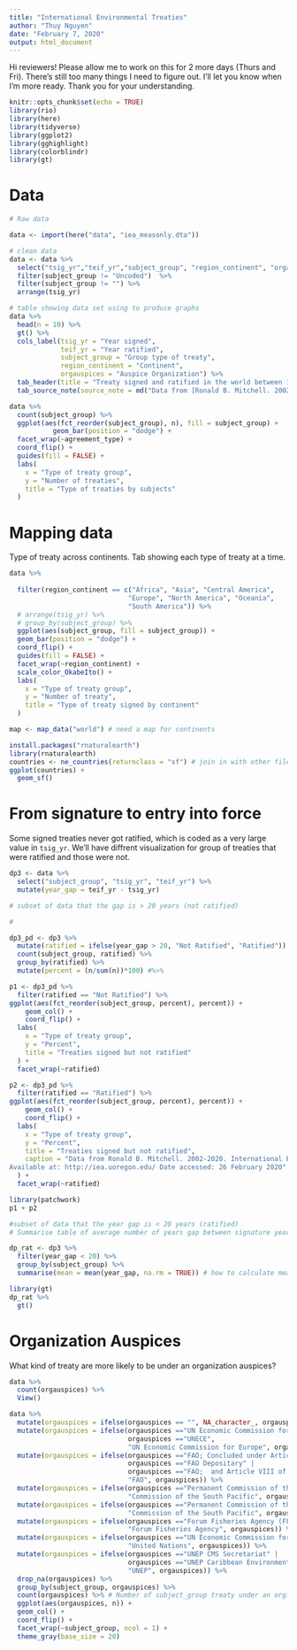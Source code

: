 ```yaml
---
title: "International Environmental Treaties"
author: "Thuy Nguyen"
date: "February 7, 2020"
output: html_document
---
```


Hi reviewers! Please allow me to work on this for 2 more days (Thurs and Fri). There's still too many things I need to figure out.  I'll let you know when I'm more ready. Thank you for your understanding. 


```r
knitr::opts_chunk$set(echo = TRUE)
library(rio)
library(here)
library(tidyverse)
library(ggplot2)
library(gghighlight)
library(colorblindr)
library(gt)

```

# Data

```r
# Raw data

data <- import(here("data", "iea_measonly.dta"))

# clean data
data <- data %>% 
  select("tsig_yr","teif_yr","subject_group", "region_continent", "orgauspices") %>% 
  filter(subject_group != "Uncoded")  %>% 
  filter(subject_group != "") %>% 
  arrange(tsig_yr)

# table showing data set using to produce graphs 
data %>% 
  head(n = 10) %>% 
  gt() %>% 
  cols_label(tsig_yr = "Year signed",
             teif_yr = "Year ratified",
             subject_group = "Group type of treaty",
             region_continent = "Continent", 
             orgauspices = "Auspice Organization") %>% 
  tab_header(title = "Treaty signed and ratified in the world between 1857 - 2016") %>% 
  tab_source_note(source_note = md("Data from [Ronald B. Mitchell. 2002-2020. International Environmental Agreements Database Project (Version 2020.1)](http://iea.uoregon.edu/)"))
```


```r

data %>% 
  count(subject_group) %>% 
  ggplot(aes(fct_reorder(subject_group), n), fill = subject_group) +
           geom_bar(position = "dodge") +
  facet_wrap(~agreement_type) +
  coord_flip() +
  guides(fill = FALSE) +
  labs(
    x = "Type of treaty group",
    y = "Number of treaties",
    title = "Type of treaties by subjects"
  )
```

# Mapping data
Type of treaty across continents. Tab showing each type of treaty at a time. 

``` r
data %>% 
  
  filter(region_continent == c("Africa", "Asia", "Central America", 
                              "Europe", "North America", "Oceania",
                              "South America")) %>% 
  # arrange(tsig_yr) %>% 
  # group_by(subject_group) %>% 
  ggplot(aes(subject_group, fill = subject_group)) +
  geom_bar(position = "dodge") +
  coord_flip() +
  guides(fill = FALSE) +
  facet_wrap(~region_continent) + 
  scale_color_OkabeIto() +
  labs(
    x = "Type of treaty group",
    y = "Number of treaty",
    title = "Type of treaty signed by continent"
  )

map <- map_data("world") # need a map for continents

install.packages("rnaturalearth")
library(rnaturalearth)
countries <- ne_countries(returnclass = "sf") # join in with other file
ggplot(countries) +
  geom_sf()
```

# From signature to entry into force
Some signed treaties never got ratified, which is coded as a very large value in `tsig_yr`. We'll have diffrent visualization for group of treaties that were ratified and those were not. 

```r

dp3 <- data %>% 
  select("subject_group", "tsig_yr", "teif_yr") %>% 
  mutate(year_gap = teif_yr - tsig_yr) 

# subset of data that the gap is > 20 years (not ratified)

# 

dp3_pd <- dp3 %>% 
  mutate(ratified = ifelse(year_gap > 20, "Not Ratified", "Ratified")) %>% 
  count(subject_group, ratified) %>% 
  group_by(ratified) %>% 
  mutate(percent = (n/sum(n))*100) #%>% 

p1 <- dp3_pd %>% 
  filter(ratified == "Not Ratified") %>% 
ggplot(aes(fct_reorder(subject_group, percent), percent)) +
    geom_col() +
    coord_flip() +
  labs(
    x = "Type of treaty group",
    y = "Percent",
    title = "Treaties signed but not ratified"
  ) +
  facet_wrap(~ratified)

p2 <- dp3_pd %>% 
  filter(ratified == "Ratified") %>% 
ggplot(aes(fct_reorder(subject_group, percent), percent)) +
    geom_col() +
    coord_flip() +
  labs(
    x = "Type of treaty group",
    y = "Percent",
    title = "Treaties signed but not ratified",
    caption = "Data from Ronald B. Mitchell. 2002-2020. International Environmental Agreements Database Project (Version 2020.1).
Available at: http://iea.uoregon.edu/ Date accessed: 26 February 2020"
  ) +
  facet_wrap(~ratified)

library(patchwork)
p1 + p2

#subset of data that the year gap is < 20 years (ratified)
# Summarise table of average number of years gap between signature year and ratification year of each subject-group

dp_rat <- dp3 %>% 
  filter(year_gap < 20) %>% 
  group_by(subject_group) %>% 
  summarise(mean = mean(year_gap, na.rm = TRUE)) # how to calculate mean of year-gap for each group?

library(gt)
dp_rat %>% 
  gt()
```


# Organization Auspices

What kind of treaty are more likely to be under an organization auspices?
```r

data %>% 
  count(orgauspices) %>% 
  View()

data %>% 
  mutate(orgauspices = ifelse(orgauspices == "", NA_character_, orgauspices)) %>% 
  mutate(orgauspices = ifelse(orgauspices =="UN Economic Commission for Europe (UNECE)" |
                              orgauspices =="UNECE",
                              "UN Economic Commission for Europe", orgauspices)) %>% 
  mutate(orgauspices = ifelse(orgauspices =="FAO; Concluded under Article XIV of the FAO Constitution" | 
                              orgauspices =="FAO Depositary" |
                              orgauspices =="FAO;  and Article VIII of the International Plant Protection Convention", 
                              "FAO", orgauspices)) %>% 
  mutate(orgauspices = ifelse(orgauspices =="Permanent Commission of the South Pacific (CPPS)",
                              "Commission of the South Pacific", orgauspices)) %>%
  mutate(orgauspices = ifelse(orgauspices =="Permanent Commission of the South Pacific (CPPS)",
                              "Commission of the South Pacific", orgauspices)) %>%
  mutate(orgauspices = ifelse(orgauspices =="Forum Fisheries Agency (FFA)",
                              "Forum Fisheries Agency", orgauspices)) %>%
  mutate(orgauspices = ifelse(orgauspices =="UN Economic Commission for Europe",
                              "United Nations", orgauspices)) %>%
  mutate(orgauspices = ifelse(orgauspices =="UNEP CMS Secretariat" | 
                              orgauspices =="UNEP Caribbean Environment Programme",
                              "UNEP", orgauspices)) %>%
  drop_na(orgauspices) %>% 
  group_by(subject_group, orgauspices) %>% 
  count(orgauspices) %>% # Number of subject_group treaty under an org? the last line seems to be the total count. How to get rid of it?
  ggplot(aes(orgauspices, n)) +
  geom_col() +
  coord_flip() +
  facet_wrap(~subject_group, ncol = 1) +
  theme_gray(base_size = 20)

```

